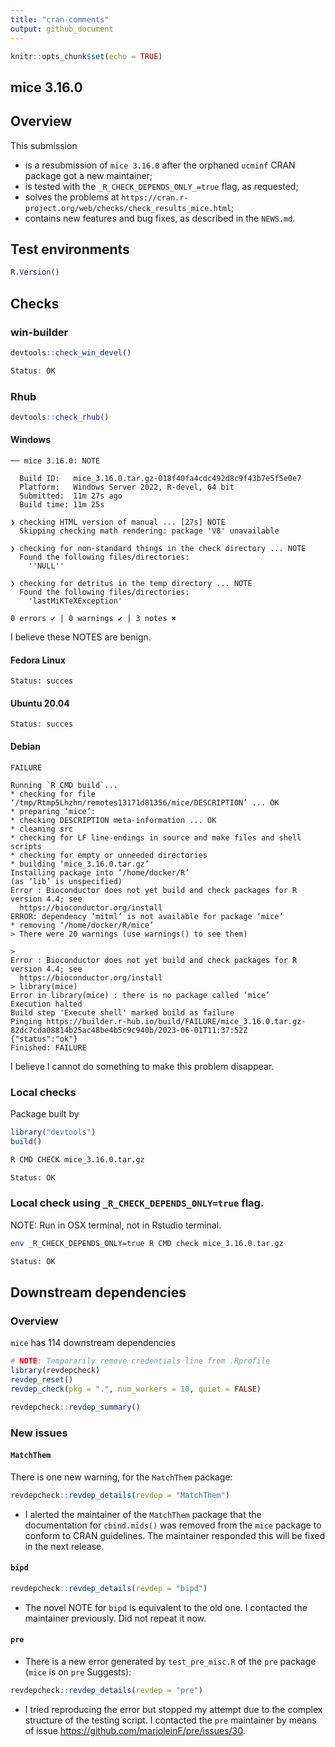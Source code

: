 ```yaml
---
title: "cran-comments"
output: github_document
---
```


```r
knitr::opts_chunk$set(echo = TRUE)
```

## mice 3.16.0

## Overview

This submission 

- is a resubmission of `mice 3.16.0` after the orphaned `ucminf` CRAN package got a new maintainer;
- is tested with the `_R_CHECK_DEPENDS_ONLY_=true` flag, as requested;
- solves the problems at `https://cran.r-project.org/web/checks/check_results_mice.html`;
- contains new features and bug fixes, as described in the `NEWS.md`.

## Test environments

```r
R.Version()
```

## Checks

### win-builder

```r
devtools::check_win_devel()

Status: OK
```


### Rhub

```r
devtools::check_rhub()
```

#### Windows

```
── mice 3.16.0: NOTE

  Build ID:   mice_3.16.0.tar.gz-018f40fa4cdc492d8c9f43b7e5f5e0e7
  Platform:   Windows Server 2022, R-devel, 64 bit
  Submitted:  11m 27s ago
  Build time: 11m 25s

❯ checking HTML version of manual ... [27s] NOTE
  Skipping checking math rendering: package 'V8' unavailable

❯ checking for non-standard things in the check directory ... NOTE
  Found the following files/directories:
    ''NULL''

❯ checking for detritus in the temp directory ... NOTE
  Found the following files/directories:
    'lastMiKTeXException'

0 errors ✔ | 0 warnings ✔ | 3 notes ✖
```

I believe these NOTES are benign.

#### Fedora Linux

```
Status: succes
```

#### Ubuntu 20.04

```
Status: succes
```

#### Debian

```
FAILURE 

Running `R CMD build`...
* checking for file ‘/tmp/Rtmp5Lhzhn/remotes13171d81356/mice/DESCRIPTION’ ... OK
* preparing ‘mice’:
* checking DESCRIPTION meta-information ... OK
* cleaning src
* checking for LF line-endings in source and make files and shell scripts
* checking for empty or unneeded directories
* building ‘mice_3.16.0.tar.gz’
Installing package into ‘/home/docker/R’
(as ‘lib’ is unspecified)
Error : Bioconductor does not yet build and check packages for R version 4.4; see
  https://bioconductor.org/install
ERROR: dependency ‘mitml’ is not available for package ‘mice’
* removing ‘/home/docker/R/mice’
> There were 20 warnings (use warnings() to see them)

> 
Error : Bioconductor does not yet build and check packages for R version 4.4; see
  https://bioconductor.org/install
> library(mice)
Error in library(mice) : there is no package called ‘mice’
Execution halted
Build step 'Execute shell' marked build as failure
Pinging https://builder.r-hub.io/build/FAILURE/mice_3.16.0.tar.gz-82dc7cda08814b25ac48be4b5c9c940b/2023-06-01T11:37:52Z
{"status":"ok"}
Finished: FAILURE
```

I believe I cannot do something to make this problem disappear.

### Local checks

Package built by

```r
library("devtools")
build()
```

```bash
R CMD CHECK mice_3.16.0.tar.gz

Status: OK
```


### Local check using `_R_CHECK_DEPENDS_ONLY=true` flag. 

NOTE: Run in OSX terminal, not in Rstudio terminal.

```bash
env _R_CHECK_DEPENDS_ONLY=true R CMD check mice_3.16.0.tar.gz

Status: OK
```


## Downstream dependencies

### Overview

`mice` has 114 downstream dependencies

```r
# NOTE: Temporarily remove credentials line from .Rprofile
library(revdepcheck)
revdep_reset()
revdep_check(pkg = ".", num_workers = 10, quiet = FALSE)
```

```r
revdepcheck::revdep_summary()
```

### New issues

#### `MatchThem`

There is one new warning, for the `MatchThem` package:

```r
revdepcheck::revdep_details(revdep = "MatchThem")
```

- I alerted the maintainer of the `MatchThem` package that the
  documentation for `cbind.mids()` was removed from the `mice` package
  to conform to CRAN guidelines. The maintainer responded this will be fixed
  in the next release.

#### `bipd`

```r
revdepcheck::revdep_details(revdep = "bipd")
```

- The novel NOTE for `bipd` is equivalent to the old one. I contacted the maintainer previously. Did not repeat it now.

#### `pre`

- There is a new error generated by `test_pre_misc.R` of the `pre` package (`mice` is on `pre` Suggests):

```r
revdepcheck::revdep_details(revdep = "pre")
```

- I tried reproducing the error but stopped my attempt due to the complex structure 
  of the testing script. I contacted the `pre` maintainer by means of 
  issue <https://github.com/marjoleinF/pre/issues/30>.

